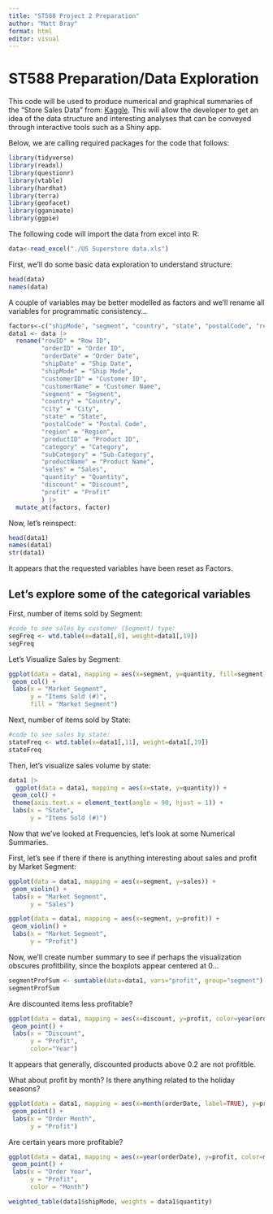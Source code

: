 ```yaml
---
title: "ST588 Project 2 Preparation"
author: "Matt Bray"
format: html
editor: visual
---
```


# ST588 Preparation/Data Exploration

This code will be used to produce numerical and graphical summaries of the "Store Sales Data" from: [Kaggle](https://www.kaggle.com/datasets/juhi1994/superstore/data). This will allow the developer to get an idea of the data structure and interesting analyses that can be conveyed through interactive tools such as a Shiny app.

Below, we are calling required packages for the code that follows:

```r
library(tidyverse)
library(readxl)
library(questionr)
library(vtable)
library(hardhat)
library(terra)
library(geofacet)
library(gganimate)
library(ggpie)
```

The following code will import the data from excel into R:

```r
data<-read_excel("./US Superstore data.xls")
```

First, we'll do some basic data exploration to understand structure:

```r
head(data)
names(data)
```

A couple of variables may be better modelled as factors and we'll rename all variables for programmatic consistency...

```r
factors<-c("shipMode", "segment", "country", "state", "postalCode", "region", "category", "subCategory")
data1 <- data |>
  rename("rowID" = "Row ID",
         "orderID" = "Order ID",
         "orderDate" = "Order Date",
         "shipDate" = "Ship Date",
         "shipMode" = "Ship Mode",
         "customerID" = "Customer ID",
         "customerName" = "Customer Name",
         "segment" = "Segment",
         "country" = "Country",
         "city" = "City",
         "state" = "State",
         "postalCode" = "Postal Code",
         "region" = "Region",
         "productID" = "Product ID",
         "category" = "Category",
         "subCategory" = "Sub-Category",
         "productName" = "Product Name",
         "sales" = "Sales",
         "quantity" = "Quantity",
         "discount" = "Discount",
         "profit" = "Profit"
         ) |>
  mutate_at(factors, factor)
```

Now, let's reinspect:

```r
head(data1)
names(data1)
str(data1)
```

It appears that the requested variables have been reset as Factors.

## Let's explore some of the categorical variables

First, number of items sold by Segment:

```r
#code to see sales by customer (Segment) type:
segFreq <- wtd.table(x=data1[,8], weight=data1[,19])
segFreq
```

Let's Visualize Sales by Segment:

```r
ggplot(data = data1, mapping = aes(x=segment, y=quantity, fill=segment)) +
 geom_col() +
 labs(x = "Market Segment",
      y = "Items Sold (#)",
      fill = "Market Segment")
```

Next, number of items sold by State:

```r
#code to see sales by state:
stateFreq <- wtd.table(x=data1[,11], weight=data1[,19])
stateFreq
```
Then, let's visualize sales volume by state:
```r
data1 |>
  ggplot(data = data1, mapping = aes(x=state, y=quantity)) +
 geom_col() +
 theme(axis.text.x = element_text(angle = 90, hjust = 1)) +
 labs(x = "State",
      y = "Items Sold (#)")
```
Now that we've looked at Frequencies, let's look at some Numerical Summaries.

First, let's see if there if there is anything interesting about sales and profit by Market Segment:
```r
ggplot(data = data1, mapping = aes(x=segment, y=sales)) +
 geom_violin() +
 labs(x = "Market Segment",
      y = "Sales")
```


```r
ggplot(data = data1, mapping = aes(x=segment, y=profit)) +
 geom_violin() +
 labs(x = "Market Segment",
      y = "Profit")
```

Now, we'll create  number summary to see if perhaps the visualization obscures profitbility, since the boxplots appear centered at 0...

```r
segmentProfSum <- sumtable(data=data1, vars="profit", group="segment")
segmentProfSum
```
Are discounted items less profitable?
```r
ggplot(data = data1, mapping = aes(x=discount, y=profit, color=year(orderDate))) +
 geom_point() +
 labs(x = "Discount",
      y = "Profit",
      color="Year")
```
It appears that generally, discounted products above 0.2 are not profitble.

What about profit by month?  Is there anything related to the holiday seasons?
```r
ggplot(data = data1, mapping = aes(x=month(orderDate, label=TRUE), y=profit)) +
 geom_point() +
 labs(x = "Order Month",
      y = "Profit")
```
Are certain years more profitable?
```r
ggplot(data = data1, mapping = aes(x=year(orderDate), y=profit, color=month(orderDate, label=TRUE))) +
 geom_point() +
 labs(x = "Order Year",
      y = "Profit",
      color = "Month")
```

```r
weighted_table(data1$shipMode, weights = data1$quantity)
```



